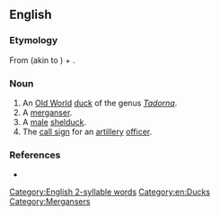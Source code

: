 {{also|Sheldrake}}
==English==

===Etymology===
From {{der|en|enm|sheld-||parti-colored}} (akin to {{cog|dum|shillede}}) + {{m|en|drake||male duck}}.

===Noun===
{{en-noun}}

# An [[Old World]] [[duck]] of the genus ''[[Tadorna]]''.
# A [[merganser]].
# A [[male]] [[shelduck]].
# The [[call sign]] for an [[artillery]] [[officer]].


===References===
* {{R:Websters}}

[[Category:English 2-syllable words]]
[[Category:en:Ducks]]
[[Category:Mergansers]]